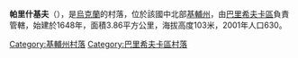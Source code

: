 {{coord|50|24|44|N|31|25|41|E|scale:30000|display=title}}

'''帕里什基夫'''（{{lang-uk|Паришків}}），是[[烏克蘭|烏克蘭]]的村落，位於該國中北部[[基輔州|基輔州]]，由[[巴里希夫卡區|巴里希夫卡區]]負責管轄，始建於1648年，面積3.86平方公里，海拔高度103米，2001年人口630。

{{DEFAULTSORT:Паришків}}
[[Category:基輔州村落|Category:基輔州村落]]
[[Category:巴里希夫卡區村落|Category:巴里希夫卡區村落]]


{{Kiev-geo-stub}}
